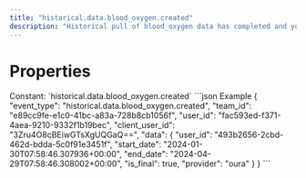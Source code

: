 ```yaml
---
title: "historical.data.blood_oxygen.created"
description: "Historical pull of blood_oxygen data has completed and you can now pull data for this resource."
---
```

# Properties
<ResponseField name="event_type" type="const string" required="true">
Constant: `historical.data.blood_oxygen.created`
</ResponseField>
<ResponseField name="team_id" type="string" required="true">
</ResponseField>
<ResponseField name="user_id" type="string" required="true">
</ResponseField>
<ResponseField name="client_user_id" type="string" required="true">
</ResponseField>
<ResponseField name="data" type="HistoricalDataCreated" required="true">
<Expandable title="HistoricalDataCreated" defaultOpen="true">
<ResponseField name="user_id" type="string" required="true">
</ResponseField>
<ResponseField name="start_date" type="string" required="true">
</ResponseField>
<ResponseField name="end_date" type="string" required="true">
</ResponseField>
<ResponseField name="is_final" type="boolean" required="true">
</ResponseField>
<ResponseField name="provider" type="string" required="true">
</ResponseField>
</Expandable>
</ResponseField>
<ResponseExample>
```json Example
{
  "event_type": "historical.data.blood_oxygen.created",
  "team_id": "e89cc9fe-e1c0-41bc-a83a-728b8cb1056f",
  "user_id": "fac593ed-f371-4aea-9210-9332f1b19bec",
  "client_user_id": "3Zru4O8cBEiwGTsXgUQGaQ==",
  "data": {
    "user_id": "493b2656-2cbd-462d-bdda-5c0f91e3451f",
    "start_date": "2024-01-30T07:58:46.307936+00:00",
    "end_date": "2024-04-29T07:58:46.308002+00:00",
    "is_final": true,
    "provider": "oura"
  }
}
```
</ResponseExample>
